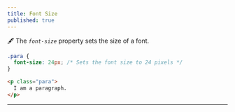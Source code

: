 ```yaml
---
title: Font Size
published: true
---
```


🖋️ The _`font-size`_ property sets the size of a font.

```css
.para {
  font-size: 24px; /* Sets the font size to 24 pixels */
}
```

```html
<p class="para">
  I am a paragraph.
</p>
```

---